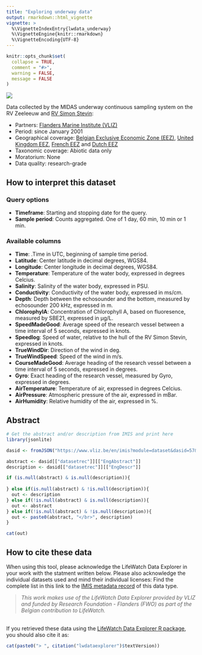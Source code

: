 ```yaml
---
title: "Exploring underway data"
output: rmarkdown::html_vignette
vignette: >
  %\VignetteIndexEntry{lwdata_underway}
  %\VignetteEngine{knitr::rmarkdown}
  %\VignetteEncoding{UTF-8}
---
```


```r
knitr::opts_chunk$set(
  collapse = TRUE,
  comment = "#>",
  warning = FALSE,
  message = FALSE
)
```
<!-- Insert image -->
<img src='lwde_uw.png' class='rightimg'  />

<!--- Describe datatype in one or two sentences. -->
Data collected by the MIDAS underway continuous sampling system on the RV Zeeleeuw and [RV Simon Stevin](http://www.vliz.be/en/rv-simon-stevin):

- Partners: [Flanders Marine Institute (VLIZ)](https://www.vliz.be/en/imis?module=institute&insid=36)
- Period: since January 2001
- Geographical coverage: [Belgian Exclusive Economic Zone (EEZ)](https://www.marineregions.org/gazetteer.php?p=details&id=3293), [United Kingdom EEZ](https://www.marineregions.org/gazetteer.php?p=details&id=5696), [French EEZ](https://www.marineregions.org/gazetteer.php?p=details&id=5677) and [Dutch EEZ](https://www.marineregions.org/gazetteer.php?p=details&id=5668)
- Taxonomic coverage: Abiotic data only
- Moratorium: None
- Data quality: research-grade
 
## How to interpret this dataset
 
### Query options
* **Timeframe**: Starting and stopping date for the query.
* **Sample period**: Counts aggregated. One of 1 day, 60 min, 10 min or 1 min.
 
### Available columns
* **Time**: .Time in UTC, beginning of sample time period.
* **Latitude**: Center latitude in decimal degrees, WGS84.
* **Longitude**: Center longitude in decimal degrees, WGS84.
* **Temperature**: Temperature of the water body, expressed in degrees Celcius.
* **Salinity**: Salinity of the water body, expressed in PSU.
* **Conductivity**: Conductivity of the water body, expressed in ms/cm.
* **Depth**: Depth between the echosounder and the bottom, measured by echosounder 200 kHz, expressed in m.
* **ChlorophylA**: Concentration of Chlorophyll A, based on fluoresence, measured by SBE21, expressed in µg/L.
* **SpeedMadeGood**: Average speed of the research vessel between a time interval of 5 seconds, expressed in knots.
* **Speedlog**: Speed of water, relative to the hull of the RV Simon Stevin, expressed in knots.
* **TrueWindDir**: Direction of the wind in deg.
* **TrueWindSpeed**: Speed of the wind in m/s.
* **CourseMadeGood**: Average heading of the research vessel between a time interval of 5 seconds, expressed in degrees.
* **Gyro**: Exact heading of the research vessel, measured by Gyro, expressed in degrees.
* **AirTemperature**: Temperature of air, expressed in degrees Celcius.
* **AirPressure**: Atmospheric pressure of the air, expressed in mBar.
* **AirHumidity**: Relative humidity of the air, expressed in %.

## Abstract

```r
# Get the abstract and/or description from IMIS and print here
library(jsonlite)

dasid <- fromJSON("https://www.vliz.be/en/imis?module=dataset&dasid=57&show=json")

abstract <- dasid[["datasetrec"]][["EngAbstract"]]
description <- dasid[["datasetrec"]][["EngDescr"]]

if (is.null(abstract) & is.null(description)){
  
} else if(is.null(abstract) & !is.null(description)){
  out <- description
} else if(!is.null(abstract) & is.null(description)){
  out <- abstract
} else if(!is.null(abstract) & !is.null(description)){
  out <- paste0(abstract, "</br>", description)
}

cat(out)
```


## How to cite these data

When using this tool, please acknowledge the LifeWatch Data Explorer in your work with the statment written below. Please also acknowledge the individual datasets used and mind their individual licenses: Find the complete list in this link to the [IMIS metadata record](https://www.vliz.be/en/imis?module=dataset&dasid=57) of this data type.

> _This work makes use of the LifeWatch Data Explorer provided by VLIZ and funded by Research Foundation - Flanders (FWO) as part of the Belgian contribution to LifeWatch._

</br>
If you retrieved these data using the [LifeWatch Data Explorer R package](https://github.com/lifewatch/lwdataexplorer/), you should also cite it as: 

```r
cat(paste0("> ", citation("lwdataexplorer")$textVersion))
```
